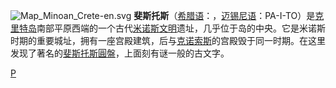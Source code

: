 [[File:Map_Minoan_Crete-en.svg|thumb]]
'''斐斯托斯'''（[[希腊语|希腊语]]：{{lang|el|Φαιστός}}，[[迈锡尼语|迈锡尼语]]：PA-I-TO）是[[克里特岛|克里特岛]]南部平原西端的一个古代[[米诺斯文明|米诺斯文明]]遗址，几乎位于岛的中央。它是米诺斯时期的重要城址，拥有一座宫殿建筑，后与[[克诺索斯|克诺索斯]]的宫殿毁于同一时期。在这里发现了著名的[[斐斯托斯圓盤|斐斯托斯圓盤]]，上面刻有谜一般的古文字。

{{greece-stub}}
[[Category:希腊的古希腊遗址|P]]
